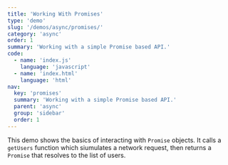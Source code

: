 ```yaml
---
title: 'Working With Promises'
type: 'demo'
slug: '/demos/async/promises/'
category: 'async'
order: 1
summary: 'Working with a simple Promise based API.'
code:
  - name: 'index.js'
    language: 'javascript'
  - name: 'index.html'
    language: 'html'
nav:
  key: 'promises'
  summary: 'Working with a simple Promise based API.'
  parent: 'async'
  group: 'sidebar'
  order: 1
---
```


This demo shows the basics of interacting with `Promise` objects. It calls a `getUsers` function
which siumulates a network request, then returns a `Promise` that resolves to the list of users.
